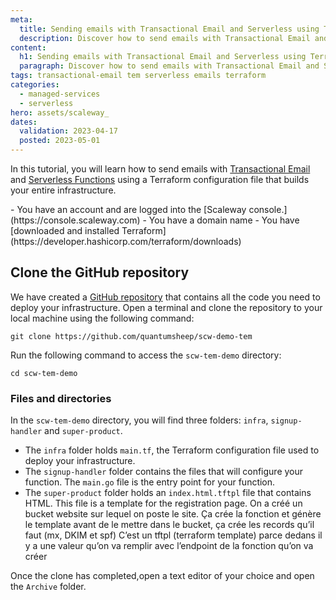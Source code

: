```yaml
---
meta:
  title: Sending emails with Transactional Email and Serverless using Terraform
  description: Discover how to send emails with Transactional Email and Serverless using Terraform
content:
  h1: Sending emails with Transactional Email and Serverless using Terraform
  paragraph: Discover how to send emails with Transactional Email and Serverless using Terraform
tags: transactional-email tem serverless emails terraform
categories:
  - managed-services
  - serverless
hero: assets/scaleway_
dates:
  validation: 2023-04-17
  posted: 2023-05-01
---
```


In this tutorial, you will learn how to send emails with [Transactional Email](/managed-services/transactional-email/quickstart/) and [Serverless Functions](/serverless/functions/quickstart/) using a Terraform configuration file that builds your entire infrastructure.

<Macro id="iam-requirements" />
 
<Message type="requirement">
  - You have an account and are logged into the [Scaleway console.](https://console.scaleway.com)
  - You have a domain name
  - You have [downloaded and installed Terraform](https://developer.hashicorp.com/terraform/downloads)
</Message>

## Clone the GitHub repository

We have created a [GitHub repository](https://github.com/quantumsheep/scw-demo-tem) that contains all the code you need to deploy your infrastructure. Open a terminal and clone the repository to your local machine using the following command:

```shell
git clone https://github.com/quantumsheep/scw-demo-tem
```

Run the following command to access the `scw-tem-demo` directory:

```shell
cd scw-tem-demo
```

### Files and directories

In the `scw-tem-demo` directory, you will find three folders: `infra`, `signup-handler` and `super-product`.

- The `infra` folder holds `main.tf`, the Terraform configuration file used to deploy your infrastructure.
- The `signup-handler` folder contains the files that will configure your function. The `main.go` file is the entry point for your function.
- The `super-product` folder holds an `index.html.tftpl` file that contains HTML. This file is a template for the registration page. On a créé un bucket website sur lequel on poste le site. Ça crée la fonction et génère le template avant de le mettre dans le bucket, ça crée les records qu’il faut (mx, DKIM et spf) C’est un tftpl (terraform template) parce dedans il y a une valeur qu’on va remplir avec l’endpoint de la fonction qu’on va créer

Once the clone has completed,open a text editor of your choice and open the `Archive` folder.



